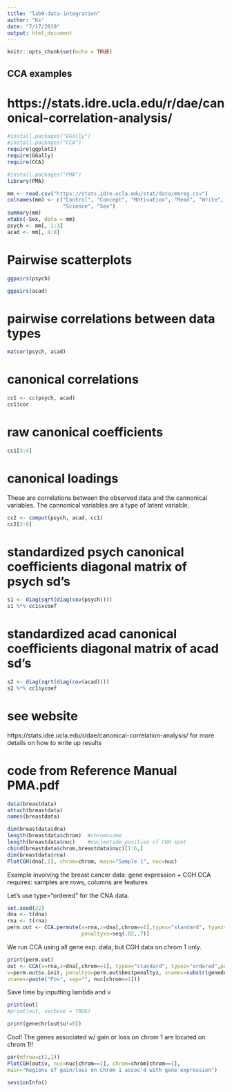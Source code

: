 ```yaml
---
title: "lab9-data-integration"
author: "Ks"
date: "7/17/2019"
output: html_document
---
```


```r
knitr::opts_chunk$set(echo = TRUE)
```

##  CCA examples
# https://stats.idre.ucla.edu/r/dae/canonical-correlation-analysis/

```r
#install.packages("GGally")
#install.packages("CCA")
require(ggplot2)
require(GGally)
require(CCA)

#install.packages("PMA")
library(PMA)
```

```r
mm <- read.csv("https://stats.idre.ucla.edu/stat/data/mmreg.csv")
colnames(mm) <- c("Control", "Concept", "Motivation", "Read", "Write", "Math", 
                  "Science", "Sex")
summary(mm)
xtabs(~Sex, data = mm)
psych <- mm[, 1:3]
acad <- mm[, 4:8]
```

# Pairwise scatterplots

```r
ggpairs(psych)
```

```r
ggpairs(acad)
```

# pairwise correlations between data types

```r
matcor(psych, acad)
```

# canonical correlations

```r
cc1 <- cc(psych, acad)
cc1$cor
```

# raw canonical coefficients
```r
cc1[3:4]
```

# canonical loadings

These are correlations between the observed data and the cannonical variables. The cannonical variables are a type of latent variable.

```r
cc2 <- comput(psych, acad, cc1)
cc2[3:6]
```

# standardized psych canonical coefficients diagonal matrix of psych sd's

```r
s1 <- diag(sqrt(diag(cov(psych))))
s1 %*% cc1$xcoef
```



# standardized acad canonical coefficients diagonal matrix of acad sd's
```r
s2 <- diag(sqrt(diag(cov(acad))))
s2 %*% cc1$ycoef
```

# see website

https://stats.idre.ucla.edu/r/dae/canonical-correlation-analysis/
for more details on how to write up results




# code from Reference Manual PMA.pdf

```r
data(breastdata)
attach(breastdata)
names(breastdata)
```

```r
dim(breastdata$dna)
length(breastdata$chrom)  #chromosome
length(breastdata$nuc)    #nucleotide position of CGH spot
cbind(breastdata$chrom,breastdata$nuc)[1:6,]
dim(breastdata$rna)
PlotCGH(dna[,1], chrom=chrom, main="Sample 1", nuc=nuc)
```


Example involving the breast cancer data: gene expression + CGH
CCA requires:   samples are rows, columns are features

Let's use type="ordered" for the CNA data.

```r
set.seed(22)
dna <- t(dna)    
rna <- t(rna)
perm.out <- CCA.permute(x=rna,z=dna[,chrom==1],typex="standard", typez="ordered",nperms=5,
                        penaltyxs=seq(.02,.7))
```

We run CCA using all gene exp. data, but CGH data on chrom 1 only.

```r
print(perm.out)
out <- CCA(x=rna,z=dna[,chrom==1], typex="standard", typez="ordered",penaltyx=perm.out$bestpenaltyx,
v=perm.out$v.init, penaltyz=perm.out$bestpenaltyz, xnames=substr(genedesc,1,20),
znames=paste("Pos", sep="", nuc[chrom==1])) 
```

Save time by inputting lambda and v

```r
print(out) 
#print(out, verbose = TRUE) 
```

```r
print(genechr[out$u!=0]) 
```

Cool! The genes associated w/ gain or loss on chrom 1 are located on chrom 1!!

```r
par(mfrow=c(1,1))
PlotCGH(out$v, nuc=nuc[chrom==1], chrom=chrom[chrom==1],
main="Regions of gain/loss on Chrom 1 assoc'd with gene expression")
```

```r
sessionInfo()
```